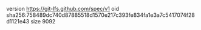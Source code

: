 version https://git-lfs.github.com/spec/v1
oid sha256:758489dc740d87885518d1570e217c393fe834fa1e3a7c5417074f28d1121e43
size 9092
